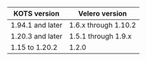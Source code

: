 | KOTS version | Velero version |
|------|-------------|
| 1.94.1 and later | 1.6.x through 1.10.2 |
| 1.20.3 and later | 1.5.1 through 1.9.x |
| 1.15 to 1.20.2 | 1.2.0 |
